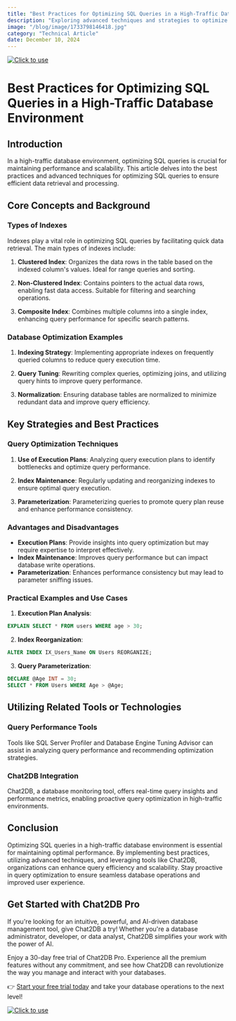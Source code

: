 ```yaml
---
title: "Best Practices for Optimizing SQL Queries in a High-Traffic Database Environment"
description: "Exploring advanced techniques and strategies to optimize SQL queries in a high-traffic database environment."
image: "/blog/image/1733798146418.jpg"
category: "Technical Article"
date: December 10, 2024
---
```

[![Click to use](/image/blog/bg/chat2db1.png)](https://app.chat2db.ai/)
# Best Practices for Optimizing SQL Queries in a High-Traffic Database Environment


<Authors date="December 10, 2024">
  <Author name="Jing" link="https://chat2db.ai" />
</Authors>

## Introduction

In a high-traffic database environment, optimizing SQL queries is crucial for maintaining performance and scalability. This article delves into the best practices and advanced techniques for optimizing SQL queries to ensure efficient data retrieval and processing.

## Core Concepts and Background

### Types of Indexes

Indexes play a vital role in optimizing SQL queries by facilitating quick data retrieval. The main types of indexes include:

1. **Clustered Index**: Organizes the data rows in the table based on the indexed column's values. Ideal for range queries and sorting.

2. **Non-Clustered Index**: Contains pointers to the actual data rows, enabling fast data access. Suitable for filtering and searching operations.

3. **Composite Index**: Combines multiple columns into a single index, enhancing query performance for specific search patterns.

### Database Optimization Examples

1. **Indexing Strategy**: Implementing appropriate indexes on frequently queried columns to reduce query execution time.

2. **Query Tuning**: Rewriting complex queries, optimizing joins, and utilizing query hints to improve query performance.

3. **Normalization**: Ensuring database tables are normalized to minimize redundant data and improve query efficiency.

## Key Strategies and Best Practices

### Query Optimization Techniques

1. **Use of Execution Plans**: Analyzing query execution plans to identify bottlenecks and optimize query performance.

2. **Index Maintenance**: Regularly updating and reorganizing indexes to ensure optimal query execution.

3. **Parameterization**: Parameterizing queries to promote query plan reuse and enhance performance consistency.

### Advantages and Disadvantages

- **Execution Plans**: Provide insights into query optimization but may require expertise to interpret effectively.
- **Index Maintenance**: Improves query performance but can impact database write operations.
- **Parameterization**: Enhances performance consistency but may lead to parameter sniffing issues.

### Practical Examples and Use Cases

1. **Execution Plan Analysis**:
```sql
EXPLAIN SELECT * FROM users WHERE age > 30;
```

2. **Index Reorganization**:
```sql
ALTER INDEX IX_Users_Name ON Users REORGANIZE;
```

3. **Query Parameterization**:
```sql
DECLARE @Age INT = 30;
SELECT * FROM Users WHERE Age > @Age;
```

## Utilizing Related Tools or Technologies

### Query Performance Tools

Tools like SQL Server Profiler and Database Engine Tuning Advisor can assist in analyzing query performance and recommending optimization strategies.

### Chat2DB Integration

Chat2DB, a database monitoring tool, offers real-time query insights and performance metrics, enabling proactive query optimization in high-traffic environments.

## Conclusion

Optimizing SQL queries in a high-traffic database environment is essential for maintaining optimal performance. By implementing best practices, utilizing advanced techniques, and leveraging tools like Chat2DB, organizations can enhance query efficiency and scalability. Stay proactive in query optimization to ensure seamless database operations and improved user experience.

## Get Started with Chat2DB Pro

If you're looking for an intuitive, powerful, and AI-driven database management tool, give Chat2DB a try! Whether you're a database administrator, developer, or data analyst, Chat2DB simplifies your work with the power of AI.

Enjoy a 30-day free trial of Chat2DB Pro. Experience all the premium features without any commitment, and see how Chat2DB can revolutionize the way you manage and interact with your databases.

👉 [Start your free trial today](https://app.chat2db.ai/) and take your database operations to the next level!

[![Click to use](/image/blog/bg/chat2db.jpg)](https://app.chat2db.ai/)